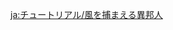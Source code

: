 {{Tutorial
|title    = The Outlander Who Caught the Wind
|about    = The Outlander Who Caught the Wind
|image1   = Tutorial The Outlander Who Caught the Wind 1.png
|text1    = There are various ways to {{Color|help|obtain Adventure EXP and raise your Adventure Rank}}. Whether it be {{Color|help|completing various Quests}}, {{Color|help|looking for chests}}, {{Color|help|completing investigations in your Adventurer Handbook}}, {{Color|help|revitalizing Ley Line Blossoms}}...
|image2   = Tutorial The Outlander Who Caught the Wind 2.png
|text2    = ...You can obtain Adventure EXP from these activities and {{Color|help|increase your Adventure Rank}}. More challenges and opportunities will also open up to you as your Adventure Rank increases.
}}

[[ja:チュートリアル/風を捕まえる異邦人]]
